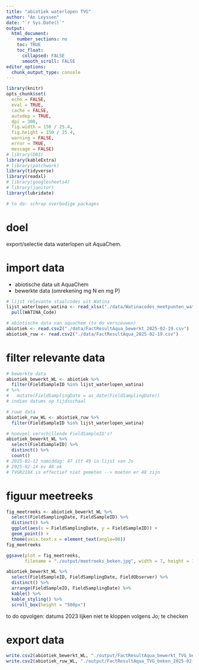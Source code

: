 ```yaml
---
title: "abiotiek waterlopen TVG"
author: "An Leyssen"
date: "`r Sys.Date()`"
output: 
  html_document:
    number_sections: no
    toc: TRUE
    toc_float:
      collapsed: FALSE
      smooth_scroll: FALSE
editor_options: 
  chunk_output_type: console
---
```


```r
library(knitr)
opts_chunk$set(
  echo = FALSE, 
  eval = TRUE,  
  cache = FALSE, 
  autodep = TRUE,
  dpi = 300,
  fig.width = 150 / 25.4,
  fig.height = 150 / 25.4,
  warning = FALSE,
  error = TRUE,
  message = FALSE)
# library(DBI) 
library(kableExtra)
# library(patchwork)
library(tidyverse)
library(readxl)
# library(googlesheets4)
# library(janitor)
library(lubridate)

# to do: schrap overbodige packages
```

# doel

export/selectie data waterlopen uit AquaChem.

# import data

- abiotische data uit AquaChem   
- bewerkte data (omrekening mg N en mg P)  

```r
# lijst relevante staalcodes uit Watina
lijst_waterlopen_watina <- read_xlsx("./data/Watinacodes_meetpunten_waterlopen.xlsx") %>% 
  pull(WATINA_Code) 

# abiotische data van aquachem (to do vernieuwen)
abiotiek <- read.csv2("./data/FactResultAqua_bewerkt_2025-02-19.csv")
abiotiek_ruw <- read.csv2("./data/FactResultAqua_2025-02-19.csv")
```

#  filter relevante data
```r
# bewerkte data
abiotiek_bewerkt_WL <- abiotiek %>% 
  filter(FieldSampleID %in% lijst_waterlopen_watina) 
# %>% 
#   mutate(FieldSamplingDate = as_date(FieldSamplingDate))
# indien datums op tijdsschaal

# ruwe data
abiotiek_ruw_WL <- abiotiek_ruw %>% 
  filter(FieldSampleID %in% lijst_waterlopen_watina) 

# hoeveel verschillende FieldSampleID's?
abiotiek_bewerkt_WL %>% 
  select(FieldSampleID) %>% 
  distinct() %>% 
  count()
# 2025-02-12 namiddag: 47 itt 49 in lijst van Jo
# 2025-02-14 ev 48 ok
# TVGR219X is effectief niet gemeten --> moeten er 48 zijn
```

#  figuur meetreeks
```r
fig_meetreeks <- abiotiek_bewerkt_WL %>% 
  select(FieldSamplingDate, FieldSampleID) %>% 
  distinct() %>% 
  ggplot(aes(x = FieldSamplingDate, y = FieldSampleID)) +
  geom_point() +
  theme(axis.text.x = element_text(angle=90))
fig_meetreeks

ggsave(plot = fig_meetreeks, 
       filename = "./output/meetreeks_beken.jpg", width = 7, height = 10) 
```

```r
abiotiek_bewerkt_WL %>% 
  select(FieldSampleID, FieldSamplingDate, FieldObserver) %>% 
  distinct() %>% 
  arrange(FieldSampleID, FieldSamplingDate) %>% 
  kable() %>% 
  kable_styling() %>% 
  scroll_box(height = "500px")
```

to do opvolgen: datums 2023 lijken niet te kloppen volgens Jo; te checken

#  export data
```r
write.csv2(abiotiek_bewerkt_WL, "./output/FactResultAqua_bewerkt_TVG_beken_2025-02-19.csv")
write.csv2(abiotiek_ruw_WL, "./output/FactResultAqua_TVG_beken_2025-02-19.csv")
```
